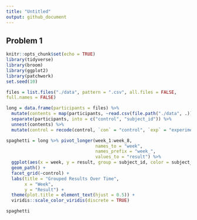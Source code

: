 ```yaml
---
title: "Untitled"
output: github_document
---
```


## Problem 1

```r
knitr::opts_chunk$set(echo = TRUE)
library(tidyverse)
library(broom)
library(ggplot2)
library(patchwork)
set.seed(10)
```

```r
files = list.files("./data", pattern = ".csv", all.files = FALSE, 
full.names = FALSE)

long = data.frame(participants = files) %>% 
  mutate(contents = map(participants, ~read.csv(file.path("./data", .)))) %>% 
  separate(participants, into = c("control", "subject_id")) %>% 
  unnest(contents) %>% 
  mutate(control = recode(control, `con` = "control", `exp` = "experiment")) 

spaghetti = long %>% pivot_longer(week_1:week_8,
                                  names_to = "week",
                                  names_prefix = "week_",
                                  values_to = "result") %>% 
  ggplot(aes(x = week, y = result, group = subject_id, color = subject_id)) + 
  geom_path() + 
  facet_grid(~control) + 
  labs(title = "Grouped Results Over Time",
       x = "Week",
       y = "Result") + 
  theme(plot.title = element_text(hjust = 0.5)) +
  viridis::scale_color_viridis(discrete = TRUE)

spaghetti
  


```
